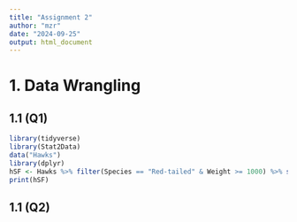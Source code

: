 ```yaml
---
title: "Assignment 2"
author: "mzr"
date: "2024-09-25"
output: html_document
---
```

# 1. Data Wrangling

## 1.1 (Q1)
```r
library(tidyverse)
library(Stat2Data)
data("Hawks")
library(dplyr)
hSF <- Hawks %>% filter(Species == "Red-tailed" & Weight >= 1000) %>% select(Wing, Weight, Tail)
print(hSF)
```
## 1.1 (Q2)
```r

```